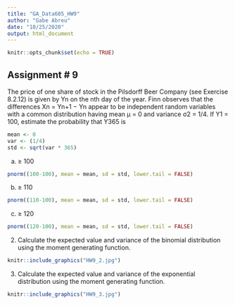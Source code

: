 ```yaml
---
title: "GA_Data605_HW9"
author: "Gabe Abreu"
date: "10/25/2020"
output: html_document
---
```


```r
knitr::opts_chunk$set(echo = TRUE)
```

## Assignment # 9

The price of one share of stock in the Pilsdorff Beer Company (see Exercise 8.2.12) is given by Yn on the nth day of the year. Finn observes that
the differences Xn = Yn+1 − Yn appear to be independent random variables with a common distribution having mean µ = 0 and variance σ2 = 1/4. If Y1 = 100, estimate the probability that Y365 is

```r
mean <- 0
var <- (1/4)
std <- sqrt(var * 365)
```

(a) ≥ 100
```r
pnorm((100-100), mean = mean, sd = std, lower.tail = FALSE)
```

(b) ≥ 110
```r
pnorm((110-100), mean = mean, sd = std, lower.tail = FALSE)
```

(c) ≥ 120
```r
pnorm((120-100), mean = mean, sd = std, lower.tail = FALSE)
```

2.
Calculate the expected value and variance of the binomial distribution using the moment generating function.

```r
knitr::include_graphics("HW9_2.jpg")
```

3.
Calculate the expected value and variance of the exponential distribution using the moment generating function.
```r
knitr::include_graphics("HW9_3.jpg")
```